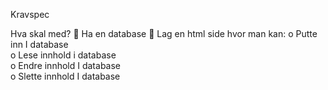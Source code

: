 Kravspec

Hva skal med?
	Ha en database
	Lag en html side hvor man kan:
o	Putte inn I database        
o	Lese innhold i database     
o	Endre innhold I database    
o	Slette innhold I database   
